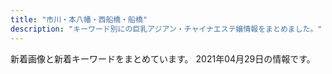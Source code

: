```yaml
---
title: "市川・本八幡・西船橋・船橋"
description: "キーワード別にの巨乳アジアン・チャイナエステ嬢情報をまとめました。"
---
```


新着画像と新着キーワードをまとめています。
2021年04月29日の情報です。

<DmmAffiliateIns />
<KeywordTable
  shops={
    [
    {
        "keywords": {},
        "station": "\u5e02\u5ddd\u99c5\u5317\u53e3",
        "img_links": [
            "http://www.iyashinoumi.com/img/miss25sb.jpg",
            "http://www.iyashinoumi.com/img/sTitle_right.png",
            "http://www.iyashinoumi.com/img/miss6sb.jpg",
            "http://www.iyashinoumi.com/img/miss28sb.jpg",
            "http://www.iyashinoumi.com/img/miss27sb.jpg",
            "http://www.iyashinoumi.com/img/miss7s.jpg",
            "http://www.iyashinoumi.com/img/miss24sb.jpg",
            "http://www.iyashinoumi.com/img/tel1.png",
            "http://www.iyashinoumi.com/img/sTitle_left.png",
            "http://www.iyashinoumi.com/img/miss7sb.jpg"
        ],
        "name": "\u7652\u3057\u306e\u6d77",
        "url": "http://www.iyashinoumi.com/"
    },
    {
        "img_links": [
            "http://es-suzune.com/staffPhoto/s20210405173944.jpg",
            "http://es-suzune.com/staffPhoto/s20210405155547.jpg",
            "http://es-suzune.com/staffPhoto/b20191115141808.jpg",
            "http://es-suzune.com/staffPhoto/b20210219195907.jpg",
            "http://es-suzune.com/staffPhoto/s20200827113054.jpg",
            "http://es-suzune.com/staffPhoto/s20210309194137.jpg",
            "http://es-suzune.com/staffPhoto/s20210219195936.jpg",
            "http://es-suzune.com/staffPhoto/b20210309194137.jpg",
            "http://es-suzune.com/staffPhoto/s20210410144316.jpg",
            "http://es-suzune.com/images/store/01.jpg",
            "http://es-suzune.com/staffPhoto/s20210405174136.jpg",
            "http://es-suzune.com/staffPhoto/s20210219195907.jpg",
            "http://es-suzune.com/staffPhoto/s20210405155607.jpg",
            "http://es-suzune.com/staffPhoto/s20210405174056.jpg",
            "http://es-suzune.com/staffPhoto/s20201007170432.jpg",
            "http://es-suzune.com/staffPhoto/s20210419142057.jpg",
            "http://es-suzune.com/staffPhoto/s20200724144036.jpg",
            "http://es-suzune.com/images/store/04.jpg",
            "http://es-suzune.com/staffPhoto/b20210405155547.jpg",
            "http://es-suzune.com/staffPhoto/s20210217223442.jpg",
            "http://es-suzune.com/staffPhoto/s20191115141808.jpg",
            "http://es-suzune.com/staffPhoto/s20210217223343.jpg",
            "http://es-suzune.com/staffPhoto/s20210219195922.jpg",
            "http://es-suzune.com/staffPhoto/s20210216224004.jpg",
            "http://es-suzune.com/staffPhoto/s20200827113641.jpg",
            "http://es-suzune.com/uploadfiles/images/campaignEsSuzune1.jpg",
            "http://es-suzune.com/staffPhoto/b20210405165006.jpg",
            "http://es-suzune.com/staffPhoto/s20200827113545.jpg",
            "http://es-suzune.com/staffPhoto/b20210427230435.jpg",
            "http://es-suzune.com/staffPhoto/s20210427230435.jpg",
            "http://es-suzune.com/images/access/05.png",
            "http://es-suzune.com/staffPhoto/s20210405174116.jpg",
            "http://es-suzune.com/staffPhoto/b20201007170432.jpg",
            "http://es-suzune.com/staffPhoto/s20201007170536.jpg",
            "http://es-suzune.com/staffPhoto/s20210217223841.jpg",
            "http://es-suzune.com/staffPhoto/b20210405174056.jpg",
            "http://es-suzune.com/staffPhoto/s20210405165006.jpg",
            "http://es-suzune.com/staffPhoto/b20210216224004.jpg",
            "http://es-suzune.com/staffPhoto/s20210427230506.jpg",
            "http://es-suzune.com/uploadfiles/images/chuntian1_%E5%89%AF%E6%9C%AC.jpg",
            "http://es-suzune.com/uploadfiles/images/courseEsSuzune.jpg",
            "http://es-suzune.com/staffPhoto/s20210310164226.jpg",
            "http://es-suzune.com/staffPhoto/b20210410144316.jpg",
            "http://es-suzune.com/images/showIndex.jpg",
            "http://es-suzune.com/images/access/03.png",
            "http://es-suzune.com/staffPhoto/b20200827113545.jpg",
            "http://es-suzune.com/staffPhoto/b20200510132325.jpg",
            "http://es-suzune.com/images/access/01.png",
            "http://es-suzune.com/staffPhoto/s20200510132325.jpg",
            "http://es-suzune.com/staffPhoto/s20200724144017.jpg",
            "http://es-suzune.com/staffPhoto/b20210419142057.jpg",
            "http://es-suzune.com/staffPhoto/b20200724144017.jpg",
            "http://es-suzune.com/images/showContent.jpg",
            "http://es-suzune.com/images/access/02.png",
            "http://es-suzune.com/staffPhoto/s20210405165026.jpg",
            "http://es-suzune.com/images/store/02.jpg",
            "http://es-suzune.com/images/store/03.jpg",
            "http://es-suzune.com/staffPhoto/b20200827113054.jpg",
            "http://es-suzune.com/staffPhoto/s20210309194151.jpg"
        ],
        "name": "\u9234\u97f3-\u3059\u305a\u306d-",
        "keywords": {
            "\u30bb\u30af\u30b7\u30fc": 11,
            "F": 3
        },
        "station": "JR\u897f\u8239\u6a4b\u99c5\u5357\u53e3",
        "url": "http://es-suzune.com/"
    },
    {
        "url": "http://sminfvnda.xyz/",
        "name": "\u8309\u8389\u82b1",
        "keywords": {},
        "img_links": [],
        "station": "\u4eac\u6210\u8239\u6a4b\u99c5"
    },
    {
        "station": "JR\u5e02\u5ddd\u99c5\u5357\u53e3",
        "keywords": {
            "D": 9,
            "C": 6,
            "86": 12,
            "87": 3,
            "84": 3
        },
        "url": "http://www.aya-aroma.com/",
        "name": "\u5f69",
        "img_links": [
            "http://www.aya-aroma.com/files/003.jpg",
            "http://www.aya-aroma.com/files/001-03.jpg",
            "http://www.aya-aroma.com/files/015-02.jpg",
            "http://www.aya-aroma.com/files/010-02.jpg",
            "http://www.aya-aroma.com/files/008.jpg",
            "http://www.aya-aroma.com/images/backlistbtn.png",
            "http://www.aya-aroma.com/files/002-03.jpg",
            "http://www.aya-aroma.com/files/003-03.jpg",
            "http://www.aya-aroma.com/files/015.jpg",
            "http://www.aya-aroma.com/files/001-02.jpg",
            "http://www.aya-aroma.com/files/008-02.jpg",
            "http://www.aya-aroma.com/files/008-03.jpg",
            "http://www.aya-aroma.com/files/002.jpg",
            "http://www.aya-aroma.com/files/003-02.jpg",
            "http://www.aya-aroma.com/files/002-02.jpg",
            "http://www.aya-aroma.com/images/coverGirlParts.png",
            "http://www.aya-aroma.com/files/010.jpg",
            "http://www.aya-aroma.com/files/010-03.jpg",
            "http://www.aya-aroma.com/images/melmaga.jpg",
            "http://www.aya-aroma.com/images/mobile.jpg",
            "http://www.aya-aroma.com/files/001.jpg",
            "http://www.aya-aroma.com/files/015-03.jpg",
            "http://www.aya-aroma.com/images/concept.jpg"
        ]
    },
    {
        "station": "JR\u8239\u6a4b\u99c5",
        "img_links": [
            "http://hi-msg.com/moonlove/img/p-2.jpg",
            "http://hi-msg.com/moonlove/img/p-3.jpg",
            "http://hi-msg.com/moonlove/img/head.png",
            "http://hi-msg.com/moonlove/img/fla-1.jpg",
            "http://hi-msg.com/moonlove/img/p-10.jpg",
            "http://hi-msg.com/moonlove/img/fla-2.jpg",
            "http://hi-msg.com/moonlove/img/botton.png",
            "http://hi-msg.com/moonlove/img/staff-list.png"
        ],
        "url": "http://hi-msg.com/moonlove/",
        "keywords": {},
        "name": "\u6708\u306e\u604b"
    },
    {
        "name": "OLIVE\u30fb\u30aa\u30ea\u30fc\u30d6",
        "keywords": {},
        "url": "http://olive.est.cm/",
        "station": "JR\u8239\u6a4b\u99c5\u5317\u53e3",
        "img_links": []
    },
    {
        "name": "Vivid \u30d3\u30d3\u30c3\u30c9",
        "url": "http://es-massage.info/",
        "img_links": [
            "http://es-massage.info/wp-content/uploads/2021/02/6fa3b7862db18d956a1cde1942b75408.jpg",
            "http://es-massage.info/wp-content/themes/template-salon2/images/main1.jpg",
            "http://es-massage.info/wp-content/uploads/2021/03/5db34c47b4c5816f47d11de39beefb5d-216x300.jpg",
            "http://es-massage.info/wp-content/uploads/2020/09/c42007567c6d14bbd829c1d4ae5b8d4c.jpg",
            "http://es-massage.info/wp-content/uploads/2021/02/8b21e9d00752169b79ff946575142f59.jpg",
            "http://es-massage.info/wp-content/uploads/2021/02/ae895c3a85b37b5db4dcb93326cbd04d-500x750.jpg",
            "http://es-massage.info/wp-content/uploads/2021/03/fa0ef9b192fa87f9ee5013c5e1c3bcc7-212x300.jpg",
            "http://es-massage.info/wp-content/uploads/2021/02/f150534b559de6124dce0eaa1cfdf290-500x750.jpg",
            "http://es-massage.info/wp-content/uploads/2020/06/0fd60f0c72ad85b96635ef3d4e152bd6-500x750.jpg",
            "http://es-massage.info/wp-content/uploads/2020/09/704dae7b06e955f980cbf27c24214885.jpg",
            "http://es-massage.info/wp-content/uploads/2018/12/ce6acdedea0cab635b18cd82f697bf3a-218x300.jpg",
            "http://es-massage.info/wp-content/uploads/2021/03/fa0ef9b192fa87f9ee5013c5e1c3bcc7.jpg",
            "http://es-massage.info/wp-content/uploads/2019/03/c3dc6ab90966d6cc73491056f668516d.jpg",
            "http://es-massage.info/wp-content/uploads/2018/10/g4.jpg",
            "http://es-massage.info/wp-content/uploads/2021/02/ae895c3a85b37b5db4dcb93326cbd04d-745x1024.jpg",
            "http://es-massage.info/wp-content/uploads/2021/04/99f9af9e167cc58af6999c284aeb182d-722x1024.jpg",
            "http://es-massage.info/wp-content/uploads/2021/02/2daa3be5c9da099fee0448647087d74c.jpg",
            "http://es-massage.info/wp-content/uploads/2021/02/8b21e9d00752169b79ff946575142f59-500x750.jpg",
            "http://es-massage.info/wp-content/uploads/2020/09/75fbc1155333427771dcebee0f4de748.jpg",
            "http://es-massage.info/wp-content/uploads/2021/03/5db34c47b4c5816f47d11de39beefb5d-500x750.jpg",
            "http://es-massage.info/wp-content/uploads/2019/03/b85ae819f481b37cad8d1548de5893cc-223x300.jpg",
            "http://es-massage.info/wp-content/uploads/2019/12/676cfcce64ce22475e092ee147f4ebc8-212x300.jpg",
            "http://es-massage.info/wp-content/uploads/2021/02/0ef7f1f9a36ecbbef9c5a949c70d788f.jpg",
            "http://es-massage.info/wp-content/uploads/2019/12/a2ec7a239bfbf761f50708838a05c672-214x300.jpg",
            "http://es-massage.info/wp-content/uploads/2019/10/32cbcf100bc89043ce106a68ba8535ea.jpg",
            "http://es-massage.info/wp-content/uploads/2021/02/8b21e9d00752169b79ff946575142f59-212x300.jpg",
            "http://es-massage.info/wp-content/uploads/2019/12/676cfcce64ce22475e092ee147f4ebc8-500x750.jpg",
            "http://es-massage.info/wp-content/uploads/2019/11/4fad70a18793b8dfb7a63f4939e51f94.jpg",
            "http://es-massage.info/wp-content/uploads/2019/10/3eec6cc0e85788ff3ceabceee29f9870-500x750.jpg",
            "http://es-massage.info/wp-content/uploads/2021/02/2daa3be5c9da099fee0448647087d74c-722x1024.jpg",
            "http://es-massage.info/wp-content/uploads/2019/03/c3dc6ab90966d6cc73491056f668516d-745x1024.jpg",
            "http://es-massage.info/wp-content/uploads/2021/02/1b6cc5124ca074f693dbc5eff5a75ea0-500x750.jpg",
            "http://es-massage.info/wp-content/uploads/2020/04/6dbf19009737ff88e931378416216a70.jpg",
            "http://es-massage.info/wp-content/uploads/2021/02/5d212ce2543c87f9ebee5c4251a7e224-214x300.jpg",
            "http://es-massage.info/wp-content/uploads/2021/02/2daa3be5c9da099fee0448647087d74c-212x300.jpg",
            "http://es-massage.info/wp-content/uploads/2021/04/99f9af9e167cc58af6999c284aeb182d.jpg",
            "http://es-massage.info/wp-content/uploads/2021/02/f83b4ffb58cae56efa5cf86625340252.jpg",
            "http://es-massage.info/wp-content/uploads/2021/04/f481c16456cfb6cef2c626ae7e9cc2bc.jpg",
            "http://es-massage.info/wp-content/uploads/2019/03/0c4d0538c251234bc70697ec7cf8cc97-220x300.jpg",
            "http://es-massage.info/wp-content/uploads/2021/02/6fa3b7862db18d956a1cde1942b75408-500x750.jpg",
            "http://es-massage.info/wp-content/uploads/2021/02/f83b4ffb58cae56efa5cf86625340252-500x750.jpg",
            "http://es-massage.info/wp-content/uploads/2019/03/c3dc6ab90966d6cc73491056f668516d-218x300.jpg",
            "http://es-massage.info/wp-content/uploads/2021/04/74d5ee1bbc8ca61aadd08e6f9f4165e7-500x750.jpg",
            "http://es-massage.info/wp-content/uploads/2021/02/ae80e0da66f78f271f9083df6c795b89.jpg",
            "http://es-massage.info/wp-content/uploads/2020/09/f4811d331623d3f6e590e934b3e7ddc9-500x750.jpg",
            "http://es-massage.info/wp-content/uploads/2021/03/187232fb98eac53cd9935a4a35d04597.jpg",
            "http://es-massage.info/wp-content/uploads/2021/02/0ef7f1f9a36ecbbef9c5a949c70d788f-500x750.jpg",
            "http://es-massage.info/wp-content/uploads/2021/03/5db34c47b4c5816f47d11de39beefb5d.jpg",
            "http://es-massage.info/wp-content/uploads/2021/04/f481c16456cfb6cef2c626ae7e9cc2bc-500x750.jpg",
            "http://es-massage.info/wp-content/uploads/2021/03/187232fb98eac53cd9935a4a35d04597-500x750.jpg",
            "http://es-massage.info/wp-content/uploads/2019/10/32cbcf100bc89043ce106a68ba8535ea-500x750.jpg",
            "http://es-massage.info/wp-content/uploads/2021/02/6fa3b7862db18d956a1cde1942b75408-205x300.jpg",
            "http://es-massage.info/wp-content/uploads/2021/02/3d21df65a2be53218994fa7e3b383bd2.jpg",
            "http://es-massage.info/wp-content/uploads/2019/03/b85ae819f481b37cad8d1548de5893cc.jpg",
            "http://es-massage.info/wp-content/uploads/2021/04/74d5ee1bbc8ca61aadd08e6f9f4165e7.jpg",
            "http://es-massage.info/wp-content/uploads/2021/03/187232fb98eac53cd9935a4a35d04597-212x300.jpg",
            "http://es-massage.info/wp-content/uploads/2020/04/6dbf19009737ff88e931378416216a70-500x750.jpg",
            "http://es-massage.info/wp-content/uploads/2019/03/07cc9a466c3af450e20013b26e90a100-500x750.jpg",
            "http://es-massage.info/wp-content/uploads/2021/03/f4811d331623d3f6e590e934b3e7ddc9-500x750.jpg",
            "http://es-massage.info/wp-content/uploads/2020/09/75fbc1155333427771dcebee0f4de748-500x750.jpg",
            "http://es-massage.info/wp-content/uploads/2021/02/3d21df65a2be53218994fa7e3b383bd2-500x750.jpg",
            "http://es-massage.info/wp-content/uploads/2021/02/f150534b559de6124dce0eaa1cfdf290.jpg",
            "http://es-massage.info/wp-content/uploads/2021/02/ae80e0da66f78f271f9083df6c795b89-500x750.jpg",
            "http://es-massage.info/wp-content/uploads/2020/09/c42007567c6d14bbd829c1d4ae5b8d4c-500x750.jpg",
            "http://es-massage.info/wp-content/uploads/2018/10/g2.jpg",
            "http://es-massage.info/wp-content/uploads/2020/09/75fbc1155333427771dcebee0f4de748-218x300.jpg",
            "http://es-massage.info/wp-content/uploads/2020/09/f4811d331623d3f6e590e934b3e7ddc9.jpg",
            "http://es-massage.info/wp-content/uploads/2020/10/676cfcce64ce22475e092ee147f4ebc8-500x750.jpg",
            "http://es-massage.info/wp-content/uploads/2021/02/68ba0f1db1b8cdd88e360d06f49f1ba6-500x750.jpg",
            "http://es-massage.info/wp-content/uploads/2021/02/ae895c3a85b37b5db4dcb93326cbd04d.jpg",
            "http://es-massage.info/wp-content/uploads/2021/02/9fac07593910d80276531dd93a7855a6.jpg",
            "http://es-massage.info/wp-content/uploads/2021/03/c961a896cf70c5b14ebe86acc18cdf14-1-212x300.jpg",
            "http://es-massage.info/wp-content/uploads/2021/04/a19eceac2345a40921985b13696df104.jpg",
            "http://es-massage.info/wp-content/uploads/2020/10/676cfcce64ce22475e092ee147f4ebc8-730x1024.jpg",
            "http://es-massage.info/wp-content/uploads/2021/03/42e4fd3c70945346b6dd6b9e0f926434-1-745x1024.jpg",
            "http://es-massage.info/wp-content/uploads/2019/03/0c4d0538c251234bc70697ec7cf8cc97.jpg",
            "http://es-massage.info/wp-content/uploads/2021/02/9fac07593910d80276531dd93a7855a6-500x750.jpg",
            "http://es-massage.info/wp-content/uploads/2021/02/8b21e9d00752169b79ff946575142f59-722x1024.jpg",
            "http://es-massage.info/wp-content/uploads/2021/03/42e4fd3c70945346b6dd6b9e0f926434-1.jpg",
            "http://es-massage.info/wp-content/uploads/2019/12/676cfcce64ce22475e092ee147f4ebc8.jpg",
            "http://es-massage.info/wp-content/uploads/2021/03/187232fb98eac53cd9935a4a35d04597-722x1024.jpg",
            "http://es-massage.info/wp-content/uploads/2019/11/4fad70a18793b8dfb7a63f4939e51f94-500x750.jpg",
            "http://es-massage.info/wp-content/uploads/2020/06/0fd60f0c72ad85b96635ef3d4e152bd6.jpg",
            "http://es-massage.info/wp-content/uploads/2019/03/b85ae819f481b37cad8d1548de5893cc-500x750.jpg",
            "http://es-massage.info/wp-content/uploads/2019/03/07cc9a466c3af450e20013b26e90a100.jpg",
            "http://es-massage.info/wp-content/themes/template-salon2/images/bnr.jpg",
            "http://es-massage.info/wp-content/themes/template-salon2/images/header-tel.png",
            "http://es-massage.info/wp-content/uploads/2018/10/g3.jpg",
            "http://es-massage.info/wp-content/uploads/2021/02/0ef7f1f9a36ecbbef9c5a949c70d788f-218x300.jpg",
            "http://es-massage.info/wp-content/uploads/2021/04/99f9af9e167cc58af6999c284aeb182d-500x750.jpg",
            "http://es-massage.info/wp-content/uploads/2021/03/c961a896cf70c5b14ebe86acc18cdf14-1-500x750.jpg",
            "http://es-massage.info/wp-content/uploads/2021/03/42e4fd3c70945346b6dd6b9e0f926434-1-218x300.jpg",
            "http://es-massage.info/wp-content/uploads/2021/02/ae895c3a85b37b5db4dcb93326cbd04d-218x300.jpg",
            "http://es-massage.info/wp-content/uploads/2021/02/3d21df65a2be53218994fa7e3b383bd2-207x300.jpg",
            "http://es-massage.info/wp-content/uploads/2021/03/fa0ef9b192fa87f9ee5013c5e1c3bcc7-500x750.jpg",
            "http://es-massage.info/wp-content/themes/template-salon2/images/noimg.jpg",
            "http://es-massage.info/wp-content/uploads/2021/02/4af137ced25025eda5b4e5a512bead8f-212x300.jpg",
            "http://es-massage.info/wp-content/uploads/2021/03/42e4fd3c70945346b6dd6b9e0f926434-1-500x750.jpg",
            "http://es-massage.info/wp-content/uploads/2019/03/c3dc6ab90966d6cc73491056f668516d-500x750.jpg",
            "http://es-massage.info/wp-content/uploads/2021/02/68ba0f1db1b8cdd88e360d06f49f1ba6.jpg",
            "http://es-massage.info/wp-content/uploads/2021/02/4af137ced25025eda5b4e5a512bead8f-500x750.jpg",
            "http://es-massage.info/wp-content/uploads/2021/04/a19eceac2345a40921985b13696df104-500x750.jpg",
            "http://es-massage.info/wp-content/uploads/2021/04/f481c16456cfb6cef2c626ae7e9cc2bc-215x300.jpg",
            "http://es-massage.info/wp-content/uploads/2021/02/1b6cc5124ca074f693dbc5eff5a75ea0.jpg",
            "http://es-massage.info/wp-content/uploads/2021/02/2daa3be5c9da099fee0448647087d74c-500x750.jpg",
            "http://es-massage.info/wp-content/uploads/2021/03/c961a896cf70c5b14ebe86acc18cdf14-1.jpg",
            "http://es-massage.info/wp-content/uploads/2021/02/ae80e0da66f78f271f9083df6c795b89-214x300.jpg",
            "http://es-massage.info/wp-content/uploads/2020/09/704dae7b06e955f980cbf27c24214885-500x750.jpg",
            "http://es-massage.info/wp-content/uploads/2019/10/3eec6cc0e85788ff3ceabceee29f9870.jpg",
            "http://es-massage.info/wp-content/uploads/2021/02/9fac07593910d80276531dd93a7855a6-209x300.jpg",
            "http://es-massage.info/wp-content/uploads/2019/03/0c4d0538c251234bc70697ec7cf8cc97-500x750.jpg",
            "http://es-massage.info/wp-content/uploads/2018/10/g1.jpg",
            "http://es-massage.info/wp-content/uploads/2021/02/4af137ced25025eda5b4e5a512bead8f.jpg",
            "http://es-massage.info/wp-content/uploads/2021/02/f150534b559de6124dce0eaa1cfdf290-212x300.jpg",
            "http://es-massage.info/wp-content/uploads/2021/04/74d5ee1bbc8ca61aadd08e6f9f4165e7-218x300.jpg",
            "http://es-massage.info/wp-content/uploads/2021/03/f4811d331623d3f6e590e934b3e7ddc9.jpg"
        ],
        "station": "JR\u897f\u8239\u6a4b\u99c5\u5357\u53e3",
        "keywords": {
            "G": 7,
            "E": 67,
            "\u30bb\u30af\u30b7\u30fc": 14,
            "F": 6,
            "D": 2
        }
    },
    {
        "url": "http://www.rainbow-relax.xyz/",
        "keywords": {
            "85": 2,
            "87": 6,
            "C": 19,
            "D": 6,
            "86": 4
        },
        "name": "Rainbow\uff5e\u30ec\u30a4\u30f3\u30dc\u30fc\uff5e",
        "img_links": [
            "http://www.rainbow-relax.xyz/images/slider/3.jpg",
            "http://www.rainbow-relax.xyz/files/001-02.jpg",
            "http://www.rainbow-relax.xyz/files/006-02.jpg",
            "http://www.rainbow-relax.xyz/files/005-02.jpg",
            "http://www.rainbow-relax.xyz/files/003-02.jpg",
            "http://www.rainbow-relax.xyz/files/003.jpg",
            "http://www.rainbow-relax.xyz/img/ttl_info.png",
            "http://www.rainbow-relax.xyz/files/006.jpg",
            "http://www.rainbow-relax.xyz/img/ttl_news.png",
            "http://www.rainbow-relax.xyz/img/tel.png",
            "http://www.rainbow-relax.xyz/files/001.jpg",
            "http://www.rainbow-relax.xyz/files/004-02.jpg",
            "http://www.rainbow-relax.xyz/images/slider/2.jpg",
            "http://www.rainbow-relax.xyz/img/pickup.jpg",
            "http://www.rainbow-relax.xyz/files/005.jpg",
            "http://www.rainbow-relax.xyz/img/goback.jpg",
            "http://www.rainbow-relax.xyz/img/btn_side_mobile.jpg",
            "http://www.rainbow-relax.xyz/files/004.jpg",
            "http://www.rainbow-relax.xyz/images/slider/1.jpg",
            "http://www.rainbow-relax.xyz/files/002-02.jpg",
            "http://www.rainbow-relax.xyz/files/002.jpg"
        ],
        "station": "JR\u8239\u6a4b\u99c5\u5317\u53e3"
    },
    {
        "url": "https://aroma-cafe.xyz.mn/",
        "img_links": [
            "https://aroma-cafe.xyz.mn/images/room4.jpg",
            "https://aroma-cafe.xyz.mn/photos/sites/24/2021/02/2021022318245110.jpg",
            "https://aroma-cafe.xyz.mn/images/s_staff.jpg",
            "https://aroma-cafe.xyz.mn/images/room2.jpg",
            "https://aroma-cafe.xyz.mn/photos/sites/24/2021/02/2021021015445228.jpg",
            "https://aroma-cafe.xyz.mn/images/s_link.jpg",
            "https://aroma-cafe.xyz.mn/photos/sites/24/2021/02/2021021016061177.jpg",
            "https://aroma-cafe.xyz.mn/images/mobile.jpg",
            "https://aroma-cafe.xyz.mn/photos/sites/24/2021/02/2021021015510397.jpg",
            "https://aroma-cafe.xyz.mn/images/tel.jpg",
            "https://aroma-cafe.xyz.mn/images/room1.jpg",
            "https://aroma-cafe.xyz.mn/images/s_news.jpg",
            "https://aroma-cafe.xyz.mn/photos/sites/24/2021/02/2021021016014439.jpg",
            "https://aroma-cafe.xyz.mn/photos/sites/24/2021/02/2021021015592731.jpg",
            "https://aroma-cafe.xyz.mn/photos/sites/24/2021/03/2021032414462934.jpg",
            "https://aroma-cafe.xyz.mn/images/s1.jpg",
            "https://aroma-cafe.xyz.mn/photos/sites/24/2021/03/2021030711195531.jpg",
            "https://aroma-cafe.xyz.mn/photos/sites/24/2021/02/2021022318245015.jpg",
            "https://aroma-cafe.xyz.mn/photos/sites/24/2021/02/2021021016025433.jpg",
            "https://aroma-cafe.xyz.mn/images/line.jpg",
            "https://aroma-cafe.xyz.mn/images/new.jpg",
            "https://aroma-cafe.xyz.mn/images/s_face.jpg",
            "https://aroma-cafe.xyz.mn/images/room3.jpg",
            "https://aroma-cafe.xyz.mn/images/ac.jpg",
            "https://aroma-cafe.xyz.mn/images/top.jpg",
            "https://aroma-cafe.xyz.mn/images/news_bj2.jpg",
            "https://aroma-cafe.xyz.mn/photos/sites/24/2021/02/2021022416282323.jpg",
            "https://aroma-cafe.xyz.mn/images/s2.jpg",
            "https://aroma-cafe.xyz.mn/photos/sites/24/2021/03/2021030711195689.jpg",
            "https://aroma-cafe.xyz.mn/photos/sites/24/2021/03/2021031215484691.jpg"
        ],
        "keywords": {
            "85": 69,
            "86": 98,
            "87": 23,
            "E": 71,
            "89": 25,
            "83": 23,
            "C": 69,
            "84": 25,
            "88": 48,
            "D": 142,
            "F": 50
        },
        "station": "\u897f\u8239\u6a4b\u99c5",
        "name": "\u30a2\u30ed\u30de\u30ab\u30d5\u30a7\uff5eAroma cafe\uff5e"
    },
    {
        "url": "http://www.yumegokoro.esjp.info/",
        "station": "JR\u8239\u6a4b\u99c5\u5317\u53e3",
        "keywords": {
            "87": 36,
            "D": 40,
            "88": 4
        },
        "name": "Pink Love",
        "img_links": [
            "http://www.yumegokoro.esjp.info/files/023-03.jpg",
            "http://www.yumegokoro.esjp.info/files/027.jpg",
            "http://www.yumegokoro.esjp.info/files/011-03.jpg",
            "http://www.yumegokoro.esjp.info/images/barTherapist.png",
            "http://www.yumegokoro.esjp.info/files/002.jpg",
            "http://www.yumegokoro.esjp.info/files/024-03.jpg",
            "http://www.yumegokoro.esjp.info/files/004-02.jpg",
            "http://www.yumegokoro.esjp.info/files/019.jpg",
            "http://www.yumegokoro.esjp.info/files/020-02.jpg",
            "http://www.yumegokoro.esjp.info/files/014.jpg",
            "http://www.yumegokoro.esjp.info/files/004-03.jpg",
            "http://www.yumegokoro.esjp.info/files/027-02.jpg",
            "http://www.yumegokoro.esjp.info/files/024.jpg",
            "http://www.yumegokoro.esjp.info/images/barSystem.png",
            "http://www.yumegokoro.esjp.info/images/contentBottom.jpg",
            "http://www.yumegokoro.esjp.info/files/023-02.jpg",
            "http://www.yumegokoro.esjp.info/files/027-03.jpg",
            "http://www.yumegokoro.esjp.info/files/011-02.jpg",
            "http://www.yumegokoro.esjp.info/files/004.jpg",
            "http://www.yumegokoro.esjp.info/images/header.png",
            "http://www.yumegokoro.esjp.info/images/backBtn.png",
            "http://www.yumegokoro.esjp.info/images/barRecruit.png",
            "http://www.yumegokoro.esjp.info/files/023.jpg",
            "http://www.yumegokoro.esjp.info/files/014-02.jpg",
            "http://www.yumegokoro.esjp.info/files/014-03.jpg",
            "http://www.yumegokoro.esjp.info/images/barSchedule.png",
            "http://www.yumegokoro.esjp.info/files/024-02.jpg",
            "http://www.yumegokoro.esjp.info/images/barAccess.png",
            "http://www.yumegokoro.esjp.info/files/019-03.jpg",
            "http://www.yumegokoro.esjp.info/files/002-02.jpg",
            "http://www.yumegokoro.esjp.info/files/012-03.jpg",
            "http://www.yumegokoro.esjp.info/files/020.jpg",
            "http://www.yumegokoro.esjp.info/files/020-03.jpg",
            "http://www.yumegokoro.esjp.info/files/012-02.jpg",
            "http://www.yumegokoro.esjp.info/images/barProfile.png",
            "http://www.yumegokoro.esjp.info/files/002-03.jpg",
            "http://www.yumegokoro.esjp.info/images/btnTop.png",
            "http://www.yumegokoro.esjp.info/images/time.png",
            "http://www.yumegokoro.esjp.info/images/concept.png",
            "http://www.yumegokoro.esjp.info/files/011.jpg",
            "http://www.yumegokoro.esjp.info/files/019-02.jpg",
            "http://www.yumegokoro.esjp.info/images/barLink.png",
            "http://www.yumegokoro.esjp.info/images/barProfileSche.png",
            "http://www.yumegokoro.esjp.info/files/012.jpg"
        ]
    },
    {
        "url": "http://www.gokujobijin.iesjp.com/",
        "name": "\u6975\u4e0a\u7f8e\u4eba",
        "station": "JR\u8239\u6a4b\u99c5\u5317\u53e3",
        "img_links": [
            "http://www.gokujobijin.iesjp.com/images/nav-004.png",
            "http://www.gokujobijin.iesjp.com/images/nav-001.png",
            "http://www.gokujobijin.iesjp.com/files/006-02.jpg",
            "http://www.gokujobijin.iesjp.com/files/005.jpg",
            "http://www.gokujobijin.iesjp.com/files/004-02.jpg",
            "http://www.gokujobijin.iesjp.com/images/s1.jpg",
            "http://www.gokujobijin.iesjp.com/files/002.jpg",
            "http://www.gokujobijin.iesjp.com/files/007-02.jpg",
            "http://www.gokujobijin.iesjp.com/images/nav-002.png",
            "http://www.gokujobijin.iesjp.com/images/osusume01.png",
            "http://www.gokujobijin.iesjp.com/files/001-02.jpg",
            "http://www.gokujobijin.iesjp.com/files/007.jpg",
            "http://www.gokujobijin.iesjp.com/images/nav-003.png",
            "http://www.gokujobijin.iesjp.com/images/top01.png",
            "http://www.gokujobijin.iesjp.com/images/top02-left.png",
            "http://www.gokujobijin.iesjp.com/images/top003.png",
            "http://www.gokujobijin.iesjp.com/files/004.jpg",
            "http://www.gokujobijin.iesjp.com/files/005-02.jpg",
            "http://www.gokujobijin.iesjp.com/files/002-02.jpg",
            "http://www.gokujobijin.iesjp.com/files/001.jpg",
            "http://www.gokujobijin.iesjp.com/files/006.jpg",
            "http://www.gokujobijin.iesjp.com/images/nav-006.png",
            "http://www.gokujobijin.iesjp.com/images/tel.png",
            "http://www.gokujobijin.iesjp.com/images/nav-005.png"
        ],
        "keywords": {
            "86": 1,
            "D": 6,
            "87": 5
        }
    },
    {
        "station": "JR\u8239\u6a4b\u99c5\u5317\u53e3",
        "name": "\u30b7\u30e3\u30f3\u30d0\u30e9",
        "keywords": {
            "C": 1,
            "D": 1
        },
        "url": "http://shamballa.est888.com/",
        "img_links": [
            "http://shamballa.est888.com/css/top03.jpg",
            "http://shamballa.est888.com/css/nav/nav-006.png",
            "http://shamballa.est888.com/css/c-001.jpg",
            "http://shamballa.est888.com/css/top04-left.jpg",
            "http://shamballa.est888.com/css/staff/naiyo01.jpg",
            "http://shamballa.est888.com/css/nav/nav-002.png",
            "http://shamballa.est888.com/css/staff/naiyo02.jpg",
            "http://shamballa.est888.com/css/staff/staff-03-a.jpg",
            "http://shamballa.est888.com/css/top04-right.jpg",
            "http://shamballa.est888.com/css/staff/staff-01-a.jpg",
            "http://shamballa.est888.com/css/nav/nav-003.png",
            "http://shamballa.est888.com/css/nav/nav-004.png",
            "http://shamballa.est888.com/css/nav/nav-005.png",
            "http://shamballa.est888.com/css/nav/nav-001.png",
            "http://shamballa.est888.com/css/top01.jpg",
            "http://shamballa.est888.com/css/tel.png",
            "http://shamballa.est888.com/css/recurit.jpg",
            "http://shamballa.est888.com/css/staff/staff-02-a.jpg"
        ]
    },
    {
        "name": "\u30cd\u30d7\u30c1\u30e5\u30fc\u30f3",
        "img_links": [
            "http://neptune.est.cm/images/top-sp1.jpg",
            "http://neptune.est.cm/images/top1.jpg",
            "http://neptune.est.cm/photos/sites/3/2021/04/2021042315134449.jpg",
            "http://neptune.est.cm/images/top2.jpg",
            "http://neptune.est.cm/photos/sites/3/2020/12/2020122312215973.jpg",
            "http://neptune.est.cm/photos/sites/3/2020/09/2020092912491932.jpg",
            "http://neptune.est.cm/photos/sites/3/2020/06/2020062418251882.jpg",
            "http://neptune.est.cm/photos/sites/3/2020/12/2020121515392683.jpg",
            "http://neptune.est.cm/photos/sites/3/2020/01/2020011704240975.jpg",
            "http://neptune.est.cm/photos/sites/3/2020/01/2020011704241285.jpg",
            "http://neptune.est.cm/images/top-sp2.jpg",
            "http://neptune.est.cm/photos/sites/3/2020/02/2020020303575532.jpg",
            "http://neptune.est.cm/photos/sites/3/2020/01/2020012304435311.jpg",
            "http://neptune.est.cm/photos/sites/3/2021/01/2021012715245168.jpg",
            "http://neptune.est.cm/images/pagetop.jpg",
            "http://neptune.est.cm/photos/sites/3/2020/07/2020072813393974.jpg",
            "http://neptune.est.cm/photos/sites/3/2020/01/2020011606281181.jpg"
        ],
        "station": "JR\u672c\u516b\u5e61\u99c5\u5357\u53e3",
        "url": "http://neptune.est.cm/",
        "keywords": {
            "81": 6,
            "85": 24,
            "86": 24,
            "F": 6,
            "83": 16,
            "D": 78,
            "C": 6,
            "87": 20
        }
    },
    {
        "name": "\u304a\u5e30\u308ababy",
        "img_links": [
            "http://es-cupid.work/_src/54102042/baby.png",
            "http://es-cupid.work/_src/55472725/wechatimg2939.jpg",
            "http://es-cupid.work/_src/54101956/navinavi_02.png",
            "http://es-cupid.work/_src/55641983/wechatimg43.jpg",
            "http://es-cupid.work/_src/54101968/wechatimg86_20210310150723367.jpg",
            "http://es-cupid.work/_src/54102203/wechatimg86_20210310150723367.jpg",
            "http://es-cupid.work/_src/54279148/wechatimg234.jpg",
            "http://es-cupid.work/_src/55442622/wechatimg1228.jpg",
            "http://es-cupid.work/_src/54957902/wechatimg732957181c4fa97f74877efb3924bde9.jpg",
            "http://es-cupid.work/_src/55442608/wechatimg1228.jpg",
            "http://es-cupid.work/_src/54101958/cam.jpg",
            "http://es-cupid.work/_src/54101965/slider1_20201209160139057.jpg",
            "http://es-cupid.work/_src/54101911/wechatimg198_20190126093224863.jpg",
            "http://es-cupid.work/_src/54957838/wechatimg732957181c4fa97f74877efb3924bde9.jpg",
            "http://es-cupid.work/_src/54101963/slider2_20201209160139115.jpg",
            "http://es-cupid.work/_src/54101959/cam.jpg",
            "http://es-cupid.work/_src/54102173/wechatimg87_20210310150723406.jpg",
            "http://es-cupid.work/_src/54279149/wechatimg234.jpg",
            "http://es-cupid.work/_src/55641984/wechatimg43.jpg",
            "http://es-cupid.work/_src/55472724/wechatimg2939.jpg",
            "http://es-cupid.work/_src/54101954/navinavi_01.png",
            "http://es-cupid.work/_src/54101909/_k3_4082.jpg",
            "http://es-cupid.work/_src/54101964/slider3_20201209160139119.jpg",
            "http://es-cupid.work/_src/54101949/slider5_20201209160139125.jpg",
            "http://es-cupid.work/_src/54102172/wechatimg87_20210310150723406.jpg"
        ],
        "station": "JR\u897f\u8239\u6a4b\u99c5\u5357\u53e3",
        "keywords": {},
        "url": "http://es-cupid.work/"
    },
    {
        "name": "CREA\uff5e\u30af\u30ec\u30a2\uff5e",
        "img_links": [
            "https://crea.iest.info/images/tit-pick.png",
            "https://crea.iest.info/photos/sites/47/2021/03/2021032501541398.jpg",
            "https://crea.iest.info/photos/sites/47/2021/03/2021032501541522.jpg",
            "https://crea.iest.info/images/line.png",
            "https://crea.iest.info/photos/sites/47/2021/03/2021032501542567.jpg",
            "https://crea.iest.info/images/infor.png",
            "https://crea.iest.info/images/tite-staff.png",
            "https://crea.iest.info/photos/sites/47/2021/03/2021032501542221.jpg",
            "https://crea.iest.info/images/mobile.png",
            "https://crea.iest.info/photos/sites/47/2021/03/2021032501541775.jpg",
            "https://crea.iest.info/images/tit-gat.png",
            "https://crea.iest.info/images/tit-infor.png",
            "https://crea.iest.info/photos/sites/47/2021/04/2021042509131172.jpg",
            "https://crea.iest.info/images/top.png",
            "https://crea.iest.info/photos/sites/47/2021/04/2021042509044712.jpg",
            "https://crea.iest.info/images/tit-new.png"
        ],
        "station": "\u897f\u8239\u6a4b\u99c5",
        "keywords": {
            "87": 8,
            "D": 16,
            "C": 22,
            "83": 8,
            "86": 8,
            "F": 16,
            "E": 16,
            "88": 24,
            "85": 8
        },
        "url": "https://crea.iest.info/"
    },
    {
        "station": "JR\u897f\u8239\u6a4b\u99c5\u5357\u53e3",
        "keywords": {
            "87": 4,
            "D": 6,
            "86": 2
        },
        "img_links": [
            "http://www.nekomusume.relax-hp.com/img/tel.png",
            "http://www.nekomusume.relax-hp.com/img/nav-001.png",
            "http://www.nekomusume.relax-hp.com/files/006.jpg",
            "http://www.nekomusume.relax-hp.com/files/011.jpg",
            "http://www.nekomusume.relax-hp.com/files/009.jpg",
            "http://www.nekomusume.relax-hp.com/img/nav-005.png",
            "http://www.nekomusume.relax-hp.com/img/nav-002.png",
            "http://www.nekomusume.relax-hp.com/img/top01.png",
            "http://www.nekomusume.relax-hp.com/files/001.jpg",
            "http://www.nekomusume.relax-hp.com/img/nav-006.png",
            "http://www.nekomusume.relax-hp.com/img/nav-003.png",
            "http://www.nekomusume.relax-hp.com/files/007.jpg",
            "http://www.nekomusume.relax-hp.com/files/008.jpg",
            "http://www.nekomusume.relax-hp.com/img/stb.jpg",
            "http://www.nekomusume.relax-hp.com/img/nav-004.png",
            "http://www.nekomusume.relax-hp.com/img/stt.jpg"
        ],
        "url": "http://www.nekomusume.relax-hp.com/",
        "name": "\u732b\u5a18"
    },
    {
        "url": "https://miyabi.jpn.vin",
        "keywords": {
            "83": 40,
            "88": 40,
            "D": 162,
            "85": 78,
            "G": 40,
            "C": 36,
            "86": 42,
            "90": 2,
            "E": 6,
            "87": 40,
            "F": 40
        },
        "station": "JR\u897f\u8239\u6a4b\u99c5",
        "name": "\u96c5\u7f8e\uff5eMIYABI",
        "img_links": [
            "https://miyabi.jpn.vin/images/top_slider03.jpg",
            "https://miyabi.jpn.vin/photos/sites/21/2021/01/2021012608004010.jpg",
            "https://miyabi.jpn.vin/photos/sites/21/2021/02/2021022407013072.jpg",
            "https://miyabi.jpn.vin/images/top.png",
            "https://miyabi.jpn.vin/photos/sites/21/2021/01/2021012608003883.jpg",
            "https://miyabi.jpn.vin/images/btn_side05.png",
            "https://miyabi.jpn.vin/images/btn_side01.png",
            "https://miyabi.jpn.vin/images/btn_side04.png",
            "https://miyabi.jpn.vin/photos/sites/21/2021/01/202101260800351.jpg",
            "https://miyabi.jpn.vin/images/btn_side06.png",
            "https://miyabi.jpn.vin/photos/sites/21/2021/03/2021031206521676.jpg",
            "https://miyabi.jpn.vin/photos/sites/21/2021/02/2021022309071786.jpg",
            "https://miyabi.jpn.vin/photos/sites/21/2021/03/2021030704352988.jpg",
            "https://miyabi.jpn.vin/photos/sites/21/2021/02/2021022309071886.jpg",
            "https://miyabi.jpn.vin/images/side_line.jpg",
            "https://miyabi.jpn.vin/photos/sites/21/2021/03/2021030803542569.jpg",
            "https://miyabi.jpn.vin/images/sp_top.png",
            "https://miyabi.jpn.vin/photos/sites/21/2021/02/2021020102295578.jpg",
            "https://miyabi.jpn.vin/images/btn_side02.png",
            "https://miyabi.jpn.vin/photos/sites/21/2021/01/2021012608003796.jpg",
            "https://miyabi.jpn.vin/images/btn_side03.png",
            "https://miyabi.jpn.vin/photos/sites/21/2021/01/2021012608003647.jpg",
            "https://miyabi.jpn.vin/images/btn_side07.png",
            "https://miyabi.jpn.vin/photos/sites/21/2021/03/2021032404492465.jpg"
        ]
    },
    {
        "station": "\u5e02\u5ddd\u99c5\u5317\u53e3",
        "keywords": {},
        "name": "\u611b\u7740",
        "url": "http://www.es-ai.link/",
        "img_links": [
            "http://www.es-ai.link/images/int2.jpg",
            "http://www.es-ai.link/img/hana1.jpg",
            "http://www.es-ai.link/images/int1.jpg",
            "http://www.es-ai.link/images/staff_t.jpg",
            "http://www.es-ai.link/images/mobile.jpg",
            "http://www.es-ai.link/images/news.jpg",
            "http://www.es-ai.link/staff/yuna.jpg",
            "http://www.es-ai.link/images/head.jpg",
            "http://www.es-ai.link/img/riri1.jpg",
            "http://www.es-ai.link/images/interior_t.jpg",
            "http://www.es-ai.link/staff/hana.jpg",
            "http://www.es-ai.link/staff/riri.jpg",
            "http://www.es-ai.link/images/tg.jpg",
            "http://www.es-ai.link/images/info.jpg",
            "http://www.es-ai.link/images/sys2.jpg",
            "http://www.es-ai.link/images/sys1.jpg",
            "http://www.es-ai.link/images/b2.jpg",
            "http://www.es-ai.link/images/b1.jpg",
            "http://www.es-ai.link/img/yuna1.jpg",
            "http://www.es-ai.link/images/b3.jpg"
        ]
    },
    {
        "keywords": {
            "89": 1,
            "91": 1,
            "C": 4,
            "92": 3,
            "D": 2,
            "E": 4,
            "F": 1,
            "90": 2,
            "86": 2
        },
        "station": "JR\u8239\u6a4b\u99c5\u5317\u53e3",
        "name": "\u6696 \uff5eHinata\uff5e",
        "url": "http://hinata.relaxnabi.com/",
        "img_links": [
            "http://hinata.relaxnabi.com/css/nav/sub-005.jpg",
            "http://hinata.relaxnabi.com/css/staff/staff17.jpg",
            "http://hinata.relaxnabi.com/css/staff/staff00004-a.jpg",
            "http://hinata.relaxnabi.com/css/nav/sub-004.jpg",
            "http://hinata.relaxnabi.com/css/nav/sub-002.jpg",
            "http://hinata.relaxnabi.com/img/tiaowen.png",
            "http://hinata.relaxnabi.com/css/nav/nav-003.jpg",
            "http://hinata.relaxnabi.com/css/nav/nav-005.jpg",
            "http://hinata.relaxnabi.com/css/staff/staff015.jpg",
            "http://hinata.relaxnabi.com/css/staff/staff-06.jpg",
            "http://hinata.relaxnabi.com/css/nav/nav-004.jpg",
            "http://hinata.relaxnabi.com/css/nav/sub-003.jpg",
            "http://hinata.relaxnabi.com/css/staff/staff00003.jpg",
            "http://hinata.relaxnabi.com/css/staff/staff-06-a.jpg",
            "http://hinata.relaxnabi.com/css/staff/staff-007-a.jpg",
            "http://hinata.relaxnabi.com/css/nav/sub-001.jpg",
            "http://hinata.relaxnabi.com/css/staff/staff00003-a.jpg",
            "http://hinata.relaxnabi.com/css/staff/staff015-a.jpg",
            "http://hinata.relaxnabi.com/css/staff/staff-08-a.jpg",
            "http://hinata.relaxnabi.com/css/nav/sub-006.jpg",
            "http://hinata.relaxnabi.com/css/button.jpg",
            "http://hinata.relaxnabi.com/css/top02.jpg",
            "http://hinata.relaxnabi.com/css/main-left03.jpg",
            "http://hinata.relaxnabi.com/css/main-left02.jpg",
            "http://hinata.relaxnabi.com/css/tel01.png",
            "http://hinata.relaxnabi.com/css/staff/staff-08.jpg",
            "http://hinata.relaxnabi.com/css/staff/staff-002.jpg",
            "http://hinata.relaxnabi.com/css/staff/staff00004.jpg",
            "http://hinata.relaxnabi.com/css/staff/staff-007.jpg",
            "http://hinata.relaxnabi.com/css/staff/staff00001-a.jpg",
            "http://hinata.relaxnabi.com/css/left.jpg",
            "http://hinata.relaxnabi.com/css/right.jpg",
            "http://hinata.relaxnabi.com/css/staff/staff-002-a.jpg",
            "http://hinata.relaxnabi.com/css/nav/nav-006.jpg",
            "http://hinata.relaxnabi.com/css/girls001.jpg",
            "http://hinata.relaxnabi.com/css/osusume40.jpg",
            "http://hinata.relaxnabi.com/css/nav/nav-002.jpg",
            "http://hinata.relaxnabi.com/css/staff/staff17-a.jpg",
            "http://hinata.relaxnabi.com/css/nav/nav-001.jpg",
            "http://hinata.relaxnabi.com/css/staff/staff00001.jpg"
        ]
    },
    {
        "img_links": [
            "http://www.sexy.relaxjp.info/files/024.jpg",
            "http://www.sexy.relaxjp.info/files/023-02.jpg",
            "http://www.sexy.relaxjp.info/images/call.png",
            "http://www.sexy.relaxjp.info/files/037.jpg",
            "http://www.sexy.relaxjp.info/files/035.jpg",
            "http://www.sexy.relaxjp.info/files/033-02.jpg",
            "http://www.sexy.relaxjp.info/images/m-top003.jpg",
            "http://www.sexy.relaxjp.info/files/023.jpg",
            "http://www.sexy.relaxjp.info/files/002-03.jpg",
            "http://www.sexy.relaxjp.info/files/034.jpg",
            "http://www.sexy.relaxjp.info/images/m-top004.jpg",
            "http://www.sexy.relaxjp.info/files/037-02.jpg",
            "http://www.sexy.relaxjp.info/files/003.jpg",
            "http://www.sexy.relaxjp.info/files/034-02.jpg",
            "http://www.sexy.relaxjp.info/files/024-03.jpg",
            "http://www.sexy.relaxjp.info/images/m-top009.jpg",
            "http://www.sexy.relaxjp.info/files/011.jpg",
            "http://www.sexy.relaxjp.info/files/036.jpg",
            "http://www.sexy.relaxjp.info/files/030-03.jpg",
            "http://www.sexy.relaxjp.info/files/011-03.jpg",
            "http://www.sexy.relaxjp.info/images/m-head01.jpg",
            "http://www.sexy.relaxjp.info/files/002-02.jpg",
            "http://www.sexy.relaxjp.info/files/035-02.jpg",
            "http://www.sexy.relaxjp.info/files/034-03.jpg",
            "http://www.sexy.relaxjp.info/files/037-03.jpg",
            "http://www.sexy.relaxjp.info/files/036-02.jpg",
            "http://www.sexy.relaxjp.info/files/011-02.jpg",
            "http://www.sexy.relaxjp.info/files/003-02.jpg",
            "http://www.sexy.relaxjp.info/files/033.jpg",
            "http://www.sexy.relaxjp.info/files/030-02.jpg",
            "http://www.sexy.relaxjp.info/files/002.jpg",
            "http://www.sexy.relaxjp.info/files/033-03.jpg",
            "http://www.sexy.relaxjp.info/images/foot01.jpg",
            "http://www.sexy.relaxjp.info/files/035-03.jpg",
            "http://www.sexy.relaxjp.info/files/023-03.jpg",
            "http://www.sexy.relaxjp.info/files/036-03.jpg",
            "http://www.sexy.relaxjp.info/files/024-02.jpg",
            "http://www.sexy.relaxjp.info/images/m-top010.jpg",
            "http://www.sexy.relaxjp.info/files/003-03.jpg",
            "http://www.sexy.relaxjp.info/files/030.jpg"
        ],
        "url": "http://www.sexy.relaxjp.info/",
        "name": "Sexy Love \uff5e\u30bb\u30af\u30b7\u30fc\u30e9\u30d6\uff5e",
        "keywords": {
            "89": 2,
            "D": 16,
            "E": 2,
            "\u30bb\u30af\u30b7\u30fc": 36,
            "86": 6,
            "87": 14,
            "C": 4
        },
        "station": "JR\u8239\u6a4b\u99c5\u5317\u53e3"
    },
    {
        "img_links": [
            "http://happy.relaxnabi.com/css/top-003.png",
            "http://happy.relaxnabi.com/css/staff/staff-002-a.jpg",
            "http://happy.relaxnabi.com/css/staff/staff-04-a.jpg",
            "http://happy.relaxnabi.com/css/staff/staff-05.jpg",
            "http://happy.relaxnabi.com/css/staff/staff-03-a.jpg",
            "http://happy.relaxnabi.com/css/staff/staff000008.jpg",
            "http://happy.relaxnabi.com/css/staff/staff0017.jpg",
            "http://happy.relaxnabi.com/css/staff/staff-10-a.jpg",
            "http://happy.relaxnabi.com/css/nav/nav-005.png",
            "http://happy.relaxnabi.com/css/staff/staff-002.jpg",
            "http://happy.relaxnabi.com/css/staff/staff-04.jpg",
            "http://happy.relaxnabi.com/css/nav/nav-003.png",
            "http://happy.relaxnabi.com/css/staff/staff0001-a.jpg",
            "http://happy.relaxnabi.com/css/nav/nav-001.png",
            "http://happy.relaxnabi.com/css/staff/staff0017-a.jpg",
            "http://happy.relaxnabi.com/css/nav/nav-004.png",
            "http://happy.relaxnabi.com/css/staff/staff0001.jpg",
            "http://happy.relaxnabi.com/css/staff/staff-03.jpg",
            "http://happy.relaxnabi.com/css/staff/staff-05-a.jpg",
            "http://happy.relaxnabi.com/css/staff/staff-007.jpg",
            "http://happy.relaxnabi.com/css/staff/staff-007-a.jpg",
            "http://happy.relaxnabi.com/css/nav/nav-002.png",
            "http://happy.relaxnabi.com/css/staff/staff-10.jpg",
            "http://happy.relaxnabi.com/css/staff/staff000008-a.jpg",
            "http://happy.relaxnabi.com/css/top0001.png",
            "http://happy.relaxnabi.com/css/tel01.png",
            "http://happy.relaxnabi.com/css/nav/nav-006.png"
        ],
        "station": "JR\u8239\u6a4b\u99c5\u5317\u53e3",
        "name": "\u30de\u30fc\u30e1\u30a4\u30c9",
        "keywords": {
            "92": 4,
            "91": 1,
            "90": 2,
            "D": 3,
            "88": 1,
            "E": 4,
            "F": 1,
            "89": 1
        },
        "url": "http://happy.relaxnabi.com/"
    },
    {
        "img_links": [
            "http://pinklady-esthe.net/img/t4.jpg",
            "http://pinklady-esthe.net/img/r1.jpg",
            "http://pinklady-esthe.net/img/t5.jpg",
            "http://pinklady-esthe.net/img/t2.jpg",
            "http://pinklady-esthe.net/img/r2.jpg",
            "http://pinklady-esthe.net/img/noo.png",
            "http://pinklady-esthe.net/img/stt1.jpg",
            "http://pinklady-esthe.net/img/st3.jpg",
            "http://pinklady-esthe.net/img/st4.jpg",
            "http://pinklady-esthe.net/img/top.jpg",
            "http://pinklady-esthe.net/img/sm.jpg",
            "http://pinklady-esthe.net/img/t3.jpg",
            "http://pinklady-esthe.net/img/st2.jpg",
            "http://pinklady-esthe.net/img/r3.jpg",
            "http://pinklady-esthe.net/img/t6.jpg",
            "http://pinklady-esthe.net/img/t1.jpg",
            "http://pinklady-esthe.net/img/st5.jpg",
            "http://pinklady-esthe.net/img/no.png",
            "http://pinklady-esthe.net/img/r4.jpg",
            "http://pinklady-esthe.net/img/st1.jpg",
            "http://pinklady-esthe.net/img/f1.jpg",
            "http://pinklady-esthe.net/img/st6.jpg",
            "http://pinklady-esthe.net/img/stt3.jpg"
        ],
        "station": "JR\u8239\u6a4b\u99c5\u5317\u53e3",
        "name": "V\u611bP",
        "url": "http://pinklady-esthe.net/",
        "keywords": {
            "E": 1,
            "D": 4,
            "90": 1,
            "86": 1,
            "88": 3,
            "C": 1,
            "87": 1
        }
    },
    {
        "img_links": [
            "http://www.club.relaxjp.info/images/head.jpg",
            "http://www.club.relaxjp.info/images/mobile.jpg",
            "http://www.club.relaxjp.info/files/009.jpg",
            "http://www.club.relaxjp.info/files/004-02.jpg",
            "http://www.club.relaxjp.info/images/link_t.png",
            "http://www.club.relaxjp.info/images/sys1.png",
            "http://www.club.relaxjp.info/images/b1.jpg",
            "http://www.club.relaxjp.info/images/rec2.png",
            "http://www.club.relaxjp.info/images/rec1.png",
            "http://www.club.relaxjp.info/files/007-02.jpg",
            "http://www.club.relaxjp.info/images/interior_t.png",
            "http://www.club.relaxjp.info/images/int1.png",
            "http://www.club.relaxjp.info/files/016-02.jpg",
            "http://www.club.relaxjp.info/files/014.jpg",
            "http://www.club.relaxjp.info/images/sys2.png",
            "http://www.club.relaxjp.info/files/004.jpg",
            "http://www.club.relaxjp.info/files/015.jpg",
            "http://www.club.relaxjp.info/images/sys3.png",
            "http://www.club.relaxjp.info/images/staff_t.png",
            "http://www.club.relaxjp.info/images/line.png",
            "http://www.club.relaxjp.info/files/014-02.jpg",
            "http://www.club.relaxjp.info/files/013.jpg",
            "http://www.club.relaxjp.info/files/016.jpg",
            "http://www.club.relaxjp.info/files/007.jpg",
            "http://www.club.relaxjp.info/files/009-02.jpg",
            "http://www.club.relaxjp.info/files/013-02.jpg",
            "http://www.club.relaxjp.info/images/b2.jpg",
            "http://www.club.relaxjp.info/files/006.jpg",
            "http://www.club.relaxjp.info/files/006-02.jpg",
            "http://www.club.relaxjp.info/images/ta.jpg",
            "http://www.club.relaxjp.info/files/015-02.jpg",
            "http://www.club.relaxjp.info/images/int2.png"
        ],
        "name": "\u30d5\u30a7\u30a2\u30ea\u30fc",
        "keywords": {
            "D": 7,
            "C": 1,
            "86": 2,
            "87": 6
        },
        "station": "JR\u672c\u516b\u5e61\u99c5\u5317\u53e3",
        "url": "http://www.club.relaxjp.info/"
    },
    {
        "station": "JR\u897f\u8239\u6a4b\u99c5\u5317\u53e3",
        "img_links": [
            "https://leaf-relax.com/wp-content/themes/este/img/call.png",
            "https://leaf-relax.com/wp-content/uploads/2021/03/4ADE4339-8E04-43D0-8E5B-B0C17FFAF696.jpeg",
            "https://leaf-relax.com/wp-content/uploads/2021/03/D5FC7105-D296-4544-A10A-F769C6CD5B0C.jpeg",
            "https://leaf-relax.com/wp-content/uploads/2021/04/718F2FE3-6124-437E-8744-F6CFC4B79E76.jpeg",
            "https://leaf-relax.com/wp-content/themes/este/img/top-img03.png",
            "https://leaf-relax.com/wp-content/themes/este/img/2.jpg",
            "https://leaf-relax.com/wp-content/themes/este/img/4.jpg",
            "https://leaf-relax.com/wp-content/uploads/2021/03/DB2A2C9F-6035-4E9D-8D28-6C22A543E8DC.jpeg",
            "https://leaf-relax.com/wp-content/themes/este/img/3.jpg",
            "https://leaf-relax.com/wp-content/uploads/2021/04/CEDC78D8-1E03-485E-AAE1-F3A9DC863616.jpeg",
            "https://leaf-relax.com/wp-content/uploads/2020/01/E008CF02-7716-4520-AFDC-2F88FD9BB2A0.jpeg",
            "https://leaf-relax.com/wp-content/uploads/2021/03/3BC4BDF1-7911-4CA9-BDBE-6E2383479E3F.jpeg",
            "https://leaf-relax.com/wp-content/themes/este/img/tel_footer.png",
            "https://leaf-relax.com/wp-content/themes/este/img/1.jpg",
            "https://leaf-relax.com/wp-content/uploads/2021/04/2435678leaf.jpg",
            "https://leaf-relax.com/wp-content/uploads/2021/03/1E72DCA7-178C-4423-B532-64C921244CD8.jpeg",
            "https://leaf-relax.com/wp-content/uploads/2021/03/E9712B35-BA07-4315-B0E1-9DE89646DE20.jpeg",
            "https://leaf-relax.com/wp-content/uploads/2021/03/E4C9417C-6742-43AD-8D98-42B04C88E858.jpeg",
            "https://leaf-relax.com/wp-content/uploads/2021/04/C1406450-CE8B-4DF1-8013-5C4D6682F08F.jpeg",
            "https://leaf-relax.com/wp-content/themes/este/img/top-img01c.png",
            "https://leaf-relax.com/wp-content/uploads/2021/03/1B8A8799-3990-435A-B81A-2C162139E8D0.jpeg",
            "https://leaf-relax.com/wp-content/themes/este/img/tel_header.png",
            "https://leaf-relax.com/wp-content/themes/este/img/top-img02a.png",
            "https://leaf-relax.com/wp-content/themes/este/img/top-img01.png",
            "https://leaf-relax.com/wp-content/uploads/2021/03/C1B14BDE-84B6-467B-9532-C60E8A518E03.jpeg",
            "https://leaf-relax.com/wp-content/uploads/2021/04/77B8C530-72D9-4AB7-BC26-E26308BE3F97.jpeg"
        ],
        "name": "\u30ea\u30fc\u30d5",
        "url": "https://leaf-relax.com/",
        "keywords": {
            "C": 5,
            "F": 3,
            "D": 11,
            "\u4e73": 4,
            "90": 3,
            "\u5de8\u4e73": 4,
            "\u30bb\u30af\u30b7\u30fc": 2,
            "E": 14,
            "\u80f8": 2
        }
    },
    {
        "url": "http://aroma-esthe.info/",
        "name": "Happy Bell",
        "station": "\u4eac\u6210\u516b\u5e61\u99c5\u5317\u53e3",
        "img_links": [
            "http://aroma-esthe.info/images/tit-sub1.jpg",
            "http://aroma-esthe.info/images/r2.jpg",
            "http://aroma-esthe.info/images/slider-img002.jpg",
            "http://aroma-esthe.info/images/slider-img003.jpg",
            "http://aroma-esthe.info/images/tit-sub2.jpg",
            "http://aroma-esthe.info/images/tit-sub5.jpg",
            "http://aroma-esthe.info/images/cg01.jpg",
            "http://aroma-esthe.info/images/b-online.png",
            "http://aroma-esthe.info/images/m4.jpg",
            "http://aroma-esthe.info/images/tit-sub3.jpg",
            "http://aroma-esthe.info/images/slider-img001.jpg",
            "http://aroma-esthe.info/link/menlog.jpg",
            "http://aroma-esthe.info/images/cg05.jpg",
            "http://aroma-esthe.info/images/qr.jpg",
            "http://aroma-esthe.info/images/kan.jpg",
            "http://aroma-esthe.info/images/m2.jpg",
            "http://aroma-esthe.info/images/r1.jpg",
            "http://aroma-esthe.info/images/r4.jpg",
            "http://aroma-esthe.info/images/m1.jpg",
            "http://aroma-esthe.info/images/m3.jpg",
            "http://aroma-esthe.info/images/tit-sub4.jpg",
            "http://aroma-esthe.info/images/cg03.jpg",
            "http://aroma-esthe.info/images/cg02.jpg",
            "http://aroma-esthe.info/images/r3.jpg",
            "http://aroma-esthe.info/images/tit-sub6.jpg",
            "http://aroma-esthe.info/images/b-tel.png"
        ],
        "keywords": {
            "D": 6,
            "86": 8
        }
    },
    {
        "url": "http://iyashinomori.dnsfor.me/",
        "img_links": [
            "http://iyashinomori.dnsfor.me/images/masmises.jpg",
            "http://iyashinomori.dnsfor.me/images/mari.jpg",
            "http://iyashinomori.dnsfor.me/images/akasuri.jpg",
            "http://iyashinomori.dnsfor.me/images/iyashi_qr.png",
            "http://iyashinomori.dnsfor.me/images/nav-staff.jpg",
            "http://iyashinomori.dnsfor.me/images/sayuri.jpg",
            "http://iyashinomori.dnsfor.me/images/ami.jpg",
            "http://iyashinomori.dnsfor.me/images/mas-de.jpg",
            "http://iyashinomori.dnsfor.me/images/main_09.jpg",
            "http://iyashinomori.dnsfor.me/images/aroma.jpg",
            "http://iyashinomori.dnsfor.me/images/lanmu-c_03.jpg",
            "http://iyashinomori.dnsfor.me/images/nav-job.jpg",
            "http://iyashinomori.dnsfor.me/images/massaji.jpg",
            "http://iyashinomori.dnsfor.me/images/sona.jpg",
            "http://iyashinomori.dnsfor.me/images/mei.jpg",
            "http://iyashinomori.dnsfor.me/images/aya2.jpg"
        ],
        "keywords": {},
        "name": "\u7652\u3057\u306e\u68ee",
        "station": "JR\u897f\u8239\u6a4b\u99c5\u5317\u53e3"
    },
    {
        "url": "http://www.kanda-es.info/",
        "img_links": [
            "http://www.kanda-es.info/staff/risa.jpg",
            "http://www.kanda-es.info/staff/anna.jpg",
            "http://www.kanda-es.info/images/interior_t.jpg",
            "http://www.kanda-es.info/images/tg.jpg",
            "http://www.kanda-es.info/images/info.jpg",
            "http://www.kanda-es.info/images/staff_t.jpg",
            "http://www.kanda-es.info/img/sora1.jpg",
            "http://www.kanda-es.info/images/news.jpg",
            "http://www.kanda-es.info/img/anna1.jpg",
            "http://www.kanda-es.info/images/sys1.jpg",
            "http://www.kanda-es.info/images/int2.jpg",
            "http://www.kanda-es.info/images/int1.jpg",
            "http://www.kanda-es.info/images/mobile.jpg",
            "http://www.kanda-es.info/images/sys2.jpg",
            "http://www.kanda-es.info/staff/sora.jpg",
            "http://www.kanda-es.info/img/risa1.jpg"
        ],
        "name": "Blue\uff5e\u30d6\u30eb\u30fc\uff5e",
        "station": "\u99ac\u8fbc\u6ca2\u99c5\u6771\u53e3",
        "keywords": {}
    },
    {
        "keywords": {
            "85": 2,
            "D": 2,
            "E": 2
        },
        "station": "JR\u897f\u8239\u6a4b\u99c5\u5357\u53e3",
        "name": "Royal \uff5e\u30ed\u30fc\u30e4\u30eb\uff5e",
        "img_links": [
            "http://royal.rankuens.com/css/m-top04.jpg",
            "http://royal.rankuens.com/css/staff/staff01-a.jpg",
            "http://royal.rankuens.com/css/staff/staff04-a.jpg",
            "http://royal.rankuens.com/css/nav/nav-004.jpg",
            "http://royal.rankuens.com/css/staff/staff02.jpg",
            "http://royal.rankuens.com/css/staff/staff03-a.jpg",
            "http://royal.rankuens.com/css/staff/staff03.jpg",
            "http://royal.rankuens.com/css/m-top03.jpg",
            "http://royal.rankuens.com/css/m-top05.jpg",
            "http://royal.rankuens.com/css/m-head01.jpg",
            "http://royal.rankuens.com/css/staff/staff04.jpg",
            "http://royal.rankuens.com/css/nav/nav-003.jpg",
            "http://royal.rankuens.com/css/nav/nav-006.jpg",
            "http://royal.rankuens.com/css/staff/staff01.jpg",
            "http://royal.rankuens.com/css/m-top02.jpg",
            "http://royal.rankuens.com/css/nav/nav-001.jpg",
            "http://royal.rankuens.com/images/call.png",
            "http://royal.rankuens.com/css/nav/nav-002.jpg",
            "http://royal.rankuens.com/css/001.jpg",
            "http://royal.rankuens.com/css/staff/staff02-a.jpg",
            "http://royal.rankuens.com/css/nav/nav-005.jpg"
        ],
        "url": "http://royal.rankuens.com/"
    },
    {
        "name": "COCO",
        "keywords": {},
        "station": "\u8239\u6a4b\u99c5\u5317\u53e3",
        "img_links": [],
        "url": "https://co.aoaoeo.com/"
    },
    {
        "keywords": {},
        "station": "JR\u897f\u8239\u6a4b\u99c5\u5357\u53e3",
        "url": "http://t-rakuen.work/",
        "name": "\u53f0\u5317\u697d\u5712",
        "img_links": [
            "http://t-rakuen.work/staff/mika.jpg",
            "http://t-rakuen.work/images/sys3.jpg",
            "http://t-rakuen.work/images/staff_t.jpg",
            "http://t-rakuen.work/img/koko1.jpg",
            "http://t-rakuen.work/images/news_t.jpg",
            "http://t-rakuen.work/staff/hana.jpg",
            "http://t-rakuen.work/img/natumi1.jpg",
            "http://t-rakuen.work/staff/rika.jpg",
            "http://t-rakuen.work/images/sys4.jpg",
            "http://t-rakuen.work/images/sys2.jpg",
            "http://t-rakuen.work/images/head.jpg",
            "http://t-rakuen.work/images/b2.jpg",
            "http://t-rakuen.work/staff/koko.jpg",
            "http://t-rakuen.work/images/interior_t.jpg",
            "http://t-rakuen.work/images/int1.png",
            "http://t-rakuen.work/images/int2.png",
            "http://t-rakuen.work/images/b1.jpg",
            "http://t-rakuen.work/images/news.png",
            "http://t-rakuen.work/img/rina1.jpg",
            "http://t-rakuen.work/staff/rina.jpg",
            "http://t-rakuen.work/images/rec2.jpg",
            "http://t-rakuen.work/staff/natumi.jpg",
            "http://t-rakuen.work/images/rec1.jpg",
            "http://t-rakuen.work/img/rika1.jpg",
            "http://t-rakuen.work/img/mika1.jpg",
            "http://t-rakuen.work/img/hana1.jpg"
        ]
    },
    {
        "img_links": [
            "http://www.shizuka.mensnv.com/img/footer-top_off.jpg",
            "http://www.shizuka.mensnv.com/files/003-03.jpg",
            "http://www.shizuka.mensnv.com/files/004-02.jpg",
            "http://www.shizuka.mensnv.com/img/glo_02_off.jpg",
            "http://www.shizuka.mensnv.com/img/slider/3.jpg",
            "http://www.shizuka.mensnv.com/img/top-h5R2.jpg",
            "http://www.shizuka.mensnv.com/files/003-02.jpg",
            "http://www.shizuka.mensnv.com/files/002-03.jpg",
            "http://www.shizuka.mensnv.com/img/glo_04_off.jpg",
            "http://www.shizuka.mensnv.com/files/001.jpg",
            "http://www.shizuka.mensnv.com/img/glo_01_off.jpg",
            "http://www.shizuka.mensnv.com/img/slider/2.jpg",
            "http://www.shizuka.mensnv.com/img/icon_tel.png",
            "http://www.shizuka.mensnv.com/files/002-02.jpg",
            "http://www.shizuka.mensnv.com/files/001-03.jpg",
            "http://www.shizuka.mensnv.com/img/glo_05_off.jpg",
            "http://www.shizuka.mensnv.com/img/glo_03_off.jpg",
            "http://www.shizuka.mensnv.com/img/2top-course_off.jpg",
            "http://www.shizuka.mensnv.com/img/bnr-02_off.jpg",
            "http://www.shizuka.mensnv.com/img/top-course_off.jpg",
            "http://www.shizuka.mensnv.com/files/001-02.jpg",
            "http://www.shizuka.mensnv.com/files/004.jpg",
            "http://www.shizuka.mensnv.com/files/003.jpg",
            "http://www.shizuka.mensnv.com/files/004-03.jpg",
            "http://www.shizuka.mensnv.com/img/slider/1.jpg",
            "http://www.shizuka.mensnv.com/img/h4-top.jpg",
            "http://www.shizuka.mensnv.com/files/002.jpg",
            "http://www.shizuka.mensnv.com/img/glo_06_off.jpg",
            "http://www.shizuka.mensnv.com/img/bnr-01_off.jpg",
            "http://www.shizuka.mensnv.com/img/top-h5R.jpg"
        ],
        "name": "\u9759\uff5e\u3057\u305a\u304b\uff5e",
        "station": "\u672c\u516b\u5e61\u99c5\u5357\u53e3",
        "url": "http://www.shizuka.mensnv.com/",
        "keywords": {
            "C": 3,
            "D": 9,
            "86": 3,
            "84": 3,
            "85": 3,
            "88": 3
        }
    },
    {
        "keywords": {
            "88": 3,
            "F": 5,
            "90": 1,
            "\u4e73": 4,
            "\u30bb\u30af\u30b7\u30fc": 2,
            "87": 3,
            "E": 9,
            "G": 1,
            "D": 10,
            "C": 2,
            "86": 10,
            "85": 1
        },
        "name": "\u30a2\u30a4\u30ea",
        "img_links": [
            "https://iris.ests.jp/photos/sites/58/2021/01/2021011400321756.jpeg",
            "https://iris.ests.jp/images/s_news.jpg",
            "https://iris.ests.jp/photos/sites/58/2021/03/2021030317205889.jpeg",
            "https://iris.ests.jp/photos/sites/58/2021/04/2021042900372130.jpeg",
            "https://iris.ests.jp/photos/sites/58/2021/04/2021041717542328.jpeg",
            "https://iris.ests.jp/images/paypay.jpg",
            "https://iris.ests.jp/images/room3.jpg",
            "https://iris.ests.jp/images/room2.jpg",
            "https://iris.ests.jp/photos/sites/58/2021/02/2021022616053881.jpeg",
            "https://iris.ests.jp/photos/sites/58/2021/04/202104142308144.jpeg",
            "https://iris.ests.jp/images/room4.jpg",
            "https://iris.ests.jp/images/room1.jpg",
            "https://iris.ests.jp/photos/sites/58/2021/04/202104131655320.jpeg",
            "https://iris.ests.jp/photos/sites/58/2021/04/2021040520452396.jpeg",
            "https://iris.ests.jp/photos/sites/58/2021/04/2021040520081066.jpeg",
            "https://iris.ests.jp/images/top.jpg",
            "https://iris.ests.jp/photos/sites/58/2021/04/2021040711032795.jpeg",
            "https://iris.ests.jp/images/staff0.jpg",
            "https://iris.ests.jp/photos/sites/58/2021/02/2021020914151228.jpeg",
            "https://iris.ests.jp/photos/sites/58/2021/03/2021030113492457.jpeg",
            "https://iris.ests.jp/photos/sites/58/2021/04/2021041916552542.jpeg",
            "https://iris.ests.jp/photos/sites/58/2021/04/2021041822401575.jpeg",
            "http://iris2.a5.reraku.work/upload/sites/58/2021/04/2021042900372130-302x408.jpeg",
            "https://iris.ests.jp/images/twitter.jpg",
            "https://iris.ests.jp/images/s_staff.jpg",
            "https://iris.ests.jp/photos/sites/58/2021/04/2021042718365338.jpeg",
            "https://iris.ests.jp/photos/sites/58/2021/03/2021030317245283.jpeg",
            "https://iris.ests.jp/photos/sites/58/2021/04/2021042316291034.jpeg",
            "https://iris.ests.jp/photos/sites/58/2021/01/2021011316255079.jpeg"
        ],
        "url": "https://iris.ests.jp/",
        "station": "JR\u897f\u8239\u6a4b\u99c5\u5317\u53e3"
    },
    {
        "station": "\u539f\u6728\u4e2d\u5c71\u99c5\u5317\u53e3",
        "url": "http://yusintei.top/",
        "keywords": {
            "C": 1,
            "E": 1,
            "83": 1,
            "84": 1,
            "D": 1,
            "86": 1
        },
        "name": "\u7652\u5fc3\u90b8",
        "img_links": [
            "http://yusintei.top/images/men_4.png",
            "http://yusintei.top/images/g1-3.jpg",
            "http://yusintei.top/images/left3.jpg",
            "http://yusintei.top/images/men_5.png",
            "http://yusintei.top/images/p5.jpg",
            "http://yusintei.top/images/emi.jpg",
            "http://yusintei.top/images/p2.jpg",
            "http://yusintei.top/images/g12.jpg",
            "http://yusintei.top/images/01.jpg",
            "http://yusintei.top/images/tel.jpg",
            "http://yusintei.top/images/g114.jpg",
            "http://yusintei.top/images/p7.jpg",
            "http://yusintei.top/images/yumi.jpg",
            "http://yusintei.top/images/p3.jpg",
            "http://yusintei.top/images/g84.jpg",
            "http://yusintei.top/images/men_7.png",
            "http://yusintei.top/images/g9.jpg",
            "http://yusintei.top/images/p4.jpg",
            "http://yusintei.top/images/g7.jpg",
            "http://yusintei.top/images/g10.jpg",
            "http://yusintei.top/images/zi-staff.png",
            "http://yusintei.top/images/g2.jpg",
            "http://yusintei.top/images/g112.jpg",
            "http://yusintei.top/images/men_3.png",
            "http://yusintei.top/images/men_2.png",
            "http://yusintei.top/images/p1.jpg",
            "http://yusintei.top/images/g113.jpg",
            "http://yusintei.top/images/yuli.jpg",
            "http://yusintei.top/images/g11.jpg",
            "http://yusintei.top/images/g1.jpg",
            "http://yusintei.top/images/g83.jpg",
            "http://yusintei.top/images/zi-link.png",
            "http://yusintei.top/images/g82.jpg",
            "http://yusintei.top/images/g0.jpg",
            "http://yusintei.top/images/p8.jpg",
            "http://yusintei.top/images/men_6.png",
            "http://yusintei.top/images/men_1.png",
            "http://yusintei.top/images/g8.jpg",
            "http://yusintei.top/images/01.png",
            "http://yusintei.top/images/p6.jpg",
            "http://yusintei.top/images/nei2.jpg",
            "http://yusintei.top/images/g1-2.jpg"
        ]
    },
    {
        "img_links": [
            "http://hanaoto.pw/images/sptel.png",
            "http://hanaoto.pw/images/flash.jpg",
            "http://hanaoto.pw/images/la.jpg",
            "http://hanaoto.pw/images/mobile.png",
            "http://hanaoto.pw/images/flash3.jpg",
            "http://hanaoto.pw/images/a02.jpg",
            "http://hanaoto.pw/images/ami1.jpg",
            "http://hanaoto.pw/images/am1.jpg",
            "http://hanaoto.pw/images/maga1.jpg",
            "http://hanaoto.pw/images/g2.jpg",
            "http://hanaoto.pw/images/tel.png",
            "http://hanaoto.pw/images/g6.jpg",
            "http://hanaoto.pw/images/flash4.jpg",
            "http://hanaoto.pw/images/nana1.jpg",
            "http://hanaoto.pw/images/flash5.jpg",
            "http://hanaoto.pw/images/maga.jpg",
            "http://hanaoto.pw/images/yuki1.jpg",
            "http://hanaoto.pw/images/aa1.jpg",
            "http://hanaoto.pw/images/hh1.jpg"
        ],
        "keywords": {
            "C": 16
        },
        "station": "JR\u897f\u8239\u6a4b\u99c5\u5357\u53e3",
        "name": "NEW \u82b1\u30ce\u97f3",
        "url": "http://hanaoto.pw/"
    },
    {
        "img_links": [
            "http://www.diamond.mesthe.com/files/002-02.jpg",
            "http://www.diamond.mesthe.com/img/ttl_therapist.png",
            "http://www.diamond.mesthe.com/files/005-02.jpg",
            "http://www.diamond.mesthe.com/img/pickup.jpg",
            "http://www.diamond.mesthe.com/img/top_option04.jpg",
            "http://www.diamond.mesthe.com/img/btn_side_mobile.jpg",
            "http://www.diamond.mesthe.com/files/004-02.jpg",
            "http://www.diamond.mesthe.com/files/001.jpg",
            "http://www.diamond.mesthe.com/files/004.jpg",
            "http://www.diamond.mesthe.com/img/top_option03.jpg",
            "http://www.diamond.mesthe.com/images/slider/3.jpg",
            "http://www.diamond.mesthe.com/files/002.jpg",
            "http://www.diamond.mesthe.com/images/slider/2.jpg",
            "http://www.diamond.mesthe.com/files/001-02.jpg",
            "http://www.diamond.mesthe.com/files/006.jpg",
            "http://www.diamond.mesthe.com/img/goback.jpg",
            "http://www.diamond.mesthe.com/img/btn_blog.png",
            "http://www.diamond.mesthe.com/img/ttl_info.png",
            "http://www.diamond.mesthe.com/files/006-02.jpg",
            "http://www.diamond.mesthe.com/img/ttl_news.png",
            "http://www.diamond.mesthe.com/files/003-02.jpg",
            "http://www.diamond.mesthe.com/files/005.jpg",
            "http://www.diamond.mesthe.com/images/slider/1.jpg",
            "http://www.diamond.mesthe.com/files/003.jpg",
            "http://www.diamond.mesthe.com/img/top_option01.jpg",
            "http://www.diamond.mesthe.com/img/tel.png"
        ],
        "name": "\u30c0\u30a4\u30e4\u30e2\u30f3\u30c9",
        "url": "http://www.diamond.mesthe.com/",
        "station": "JR\u897f\u8239\u6a4b\u99c5\u5357\u53e3",
        "keywords": {
            "C": 15,
            "88": 2,
            "86": 2,
            "D": 10,
            "87": 8
        }
    },
    {
        "img_links": [
            "http://stylelife.work/Uploads/user/60374cd308bf7.jpg",
            "http://stylelife.work/Uploads/user/5f3cd192667f4.jpg",
            "http://stylelife.work/Uploads/user/5e1d3400053fa.jpg",
            "http://stylelife.work/ueditor/php/upload/image/20180712/1531374173659035.png",
            "http://stylelife.work/Public/Wap/picture/sp-staff-list.png",
            "http://stylelife.work/Uploads/user/5ebf4ff2905f1.jpg",
            "http://stylelife.work/Uploads/user/5dfc857c95e57.jpg",
            "http://stylelife.work/Uploads/user/60374b6e9f505.jpg",
            "http://stylelife.work/Uploads/user/60374ca1c2ba1.jpg",
            "http://stylelife.work/Uploads/user/5ebf50cc42240.jpg",
            "http://stylelife.work/Uploads/user/5deb614369ccd.jpg",
            "http://stylelife.work/ueditor/php/upload/image/20180712/1531373827278035.png",
            "http://stylelife.work/Uploads/user/6074fc8ca00cd.jpg",
            "http://stylelife.work/Uploads/user/6074fcb772404.jpg",
            "http://stylelife.work/Uploads/user/5e4101be77e18.jpg",
            "http://stylelife.work/ueditor/php/upload/image/20180712/1531367078235696.png",
            "http://stylelife.work/Uploads/user/5ebfa12d5429d.jpg",
            "http://stylelife.work/Public/Wap/picture/sp-line.png",
            "http://stylelife.work/Uploads/user/6074fd15194a0.jpg",
            "http://stylelife.work/Uploads/user/5de74b9acbf92.jpg",
            "http://stylelife.work/Uploads/user/5de74b74a4faa.jpg",
            "http://stylelife.work/Uploads/user/5de74b09394d7.jpg",
            "http://stylelife.work/Public/Wap/picture/m-foot.png",
            "http://stylelife.work/Uploads/user/5eb35a13a1df3.jpg",
            "http://stylelife.work/Uploads/user/60374c0661343.jpg",
            "http://stylelife.work/Uploads/user/5e1d330613089.jpg",
            "http://stylelife.work/Public/Wap/picture/m-tel.png",
            "http://stylelife.work/Uploads/user/5e79901ca108f.jpg",
            "http://stylelife.work/Uploads/user/5ef9a9fd8cd20.jpg",
            "http://stylelife.work/Public/Wap/picture/staff-pc.png",
            "http://stylelife.work/Uploads/user/5e68a1524c2d2.jpg",
            "http://stylelife.work/Uploads/user/6074fcd675258.jpg"
        ],
        "keywords": {
            "\u4e73": 2,
            "D": 2,
            "G": 1,
            "F": 2,
            "\u5de8\u4e73": 2
        },
        "name": "\u3055\u304f\u3089",
        "station": "JR\u897f\u8239\u6a4b\u99c5\u5317\u53e3",
        "url": "http://stylelife.work/"
    },
    {
        "img_links": [
            "http://likiluto.xyz/uploads/210112/1-210112092540164.jpg",
            "http://likiluto.xyz/style/images/t4.jpg",
            "http://likiluto.xyz/style/images/index-miru_06.jpg",
            "http://likiluto.xyz/style/images/t6.jpg",
            "http://likiluto.xyz/style/images/sys.jpg",
            "http://likiluto.xyz/uploads/210112/1-2101120920292M.jpg",
            "http://likiluto.xyz/uploads/210416/1-2104161440134T.jpg",
            "http://likiluto.xyz/uploads/210112/1-210112092150b1.jpg",
            "http://likiluto.xyz/uploads/201229/1-201229152000Y5.jpg",
            "http://likiluto.xyz/uploads/210112/1-21011209234CV.jpg",
            "http://likiluto.xyz/style/images/index-miru_18.jpg",
            "http://likiluto.xyz/uploads/210403/1-210403154531335.jpg",
            "http://likiluto.xyz/style/images/nav2-sta.png",
            "http://likiluto.xyz/style/images/s-bian.png",
            "http://likiluto.xyz/style/images/index-miru_03.jpg",
            "http://likiluto.xyz/style/images/t3.png",
            "http://likiluto.xyz/uploads/210304/1-210304151405b3.jpg",
            "http://likiluto.xyz/uploads/210403/1-210403154615Q9.jpg",
            "http://likiluto.xyz/style/images/nav-sys.jpg",
            "http://likiluto.xyz/uploads/210304/1-210304151524134.jpg",
            "http://likiluto.xyz/style/images/t2.png"
        ],
        "url": "http://likiluto.xyz/",
        "name": "\u3075\u308c\u3042\u3044",
        "station": "JR\u672c\u516b\u5e61\u99c5\u5357\u53e3",
        "keywords": {}
    },
    {
        "img_links": [
            "http://f-clover.net/images/mi0.jpg",
            "http://f-clover.net/images/room1.jpg",
            "http://f-clover.net/images/room3.jpg",
            "http://f-clover.net/images/room7.jpg",
            "http://f-clover.net/images/room4.jpg",
            "http://f-clover.net/images/room6.jpg",
            "http://f-clover.net/images/room5.jpg",
            "http://f-clover.net/images/g5.jpg",
            "http://f-clover.net/images/flash2.jpg",
            "http://f-clover.net/images/index1.jpg",
            "http://f-clover.net/images/flash1.jpg",
            "http://f-clover.net/images/mobile.jpg",
            "http://f-clover.net/images/moe.jpg",
            "http://f-clover.net/images/room8.jpg",
            "http://f-clover.net/images/end.jpg",
            "http://f-clover.net/images/room2.jpg"
        ],
        "url": "http://f-clover.net/",
        "keywords": {},
        "name": "\u30af\u30ed\u30fc\u30d0\u30fc",
        "station": "JR\u8239\u6a4b\u99c5\u5357\u53e3"
    },
    {
        "img_links": [
            "http://nigyohime.ebb.jp/2/uploadimg/1610266405.jpg",
            "http://nigyohime.ebb.jp/1.jpg",
            "http://nigyohime.ebb.jp/2/uploadimg/1606276829.jpg",
            "http://nigyohime.ebb.jp/2.jpg",
            "http://nigyohime.ebb.jp/staff_t.jpg",
            "http://nigyohime.ebb.jp/b_girl.png",
            "http://nigyohime.ebb.jp/2/uploadimg/1606276938.jpg",
            "http://nigyohime.ebb.jp/2/uploadimg/1606276885.jpg",
            "http://nigyohime.ebb.jp/top.jpg",
            "http://nigyohime.ebb.jp/2/uploadimg/1615431233.jpg",
            "http://nigyohime.ebb.jp/4.jpg",
            "http://nigyohime.ebb.jp/line.png",
            "http://nigyohime.ebb.jp/3.jpg",
            "http://nigyohime.ebb.jp/ditu2.jpg",
            "http://nigyohime.ebb.jp/b_news.png"
        ],
        "keywords": {
            "C": 6,
            "83": 6,
            "86": 12
        },
        "station": "JR\u5e02\u5ddd\u99c5\u5357\u53e3",
        "name": "\u4eba\u9b5a\u59eb",
        "url": "http://nigyohime.ebb.jp/"
    },
    {
        "keywords": {},
        "url": "http://yelaixang.sweet-relaxation.com/",
        "img_links": [
            "http://yelaixang.sweet-relaxation.com/img/cast/nana-01.jpg",
            "http://yelaixang.sweet-relaxation.com/img/cast/key-01.jpg",
            "http://yelaixang.sweet-relaxation.com/img/slick/sl-1.jpg",
            "http://yelaixang.sweet-relaxation.com/img/cast/miya-03.jpg",
            "http://yelaixang.sweet-relaxation.com/img/slick/sl-4.jpg",
            "http://yelaixang.sweet-relaxation.com/img/slick/sl-3.jpg",
            "http://yelaixang.sweet-relaxation.com/img/slick/sl-5.jpg",
            "http://yelaixang.sweet-relaxation.com/img/cast/key-02.jpg",
            "http://yelaixang.sweet-relaxation.com/img/interior/uc.jpg",
            "http://yelaixang.sweet-relaxation.com/img/slick/sl-6.jpg",
            "http://yelaixang.sweet-relaxation.com/img/cast/nina-03.jpg",
            "http://yelaixang.sweet-relaxation.com/img/slick/sl-7.jpg",
            "http://yelaixang.sweet-relaxation.com/img/cast/nina-01.jpg",
            "http://yelaixang.sweet-relaxation.com/img/cast/nina-02.jpg",
            "http://yelaixang.sweet-relaxation.com/img/cast/nana-03.jpg",
            "http://yelaixang.sweet-relaxation.com/img/cast/key-03.jpg",
            "http://yelaixang.sweet-relaxation.com/img/cast/miya-02.jpg",
            "http://yelaixang.sweet-relaxation.com/img/cast/nana-02.jpg",
            "http://yelaixang.sweet-relaxation.com/img/slick/sl-2.jpg",
            "http://yelaixang.sweet-relaxation.com/img/cast/miya-01.jpg"
        ],
        "name": "\u591c\u6765\u9999\uff5eYe Lai Xang\uff5e",
        "station": "JR\u672c\u516b\u5e61\u99c5\u5357\u53e3"
    },
    {
        "keywords": {},
        "img_links": [
            "http://est-healing.com/media/sites/7/elementor/thumbs/1-p62w7jol05abqbj79b3od0889m6qqe6z7ddmqeykkg.jpg",
            "http://est-healing.com/media/sites/7/elementor/thumbs/5-p62wagyhai96gxafs86gpzf5w4pphwu3ppob5oxpdk.jpg",
            "http://est-healing.com/media/sites/7/elementor/thumbs/3-p62w8yfv977t59hh0x1j3nf4cf8ka1shecluncvb8g.jpg",
            "http://est-healing.com/media/sites/7/elementor/thumbs/1-4-p1cir3b8x2mtzwbn6v8zjqoub98mlatb2sftn9xcio.jpg",
            "http://est-healing.com/media/sites/7/elementor/thumbs/3-1-p1cirrr1urkadrc585tackitr9w65fibu5eg4gx40w.jpg",
            "http://est-healing.com/media/sites/7/elementor/thumbs/1-p62w7jok1292cljcuyo8ypzjcz4ljt85z8lxep9sqg.jpg",
            "http://est-healing.com/media/sites/7/2021/01/flash2-1.jpg",
            "http://est-healing.com/media/sites/7/elementor/thumbs/5-p62wagyi9lafunaa6klw49nusrruohswxug0hemh7k.jpg",
            "http://est-healing.com/media/sites/7/2021/01/r2-1.jpg",
            "http://est-healing.com/media/sites/7/elementor/thumbs/2-p62w868ol33y38ml78famkalm81eojpq2c9kxcccl4.jpg",
            "http://est-healing.com/media/sites/7/elementor/thumbs/2-3-p1cirfj5dx3k6ttw7ij4y5lu19kedd5tggx4vvf89s.jpg",
            "http://est-healing.com/media/sites/7/elementor/thumbs/4-p62w9rkv52bp56b5armyqy2erd8xwo05uctwixo3vk.jpg",
            "http://est-healing.com/media/sites/7/2021/01/flash.jpg",
            "http://est-healing.com/media/sites/7/elementor/thumbs/4-p62w9rku5zafrgbawf7jcntpuq6sq31cm82777zc1k.jpg",
            "http://est-healing.com/media/sites/7/elementor/thumbs/2-p62w868pk657gymflkuq0ujaiv3jv4ojah1a9214f4.jpg",
            "http://est-healing.com/media/sites/7/2021/01/r1-1.jpg",
            "http://est-healing.com/media/sites/7/2021/01/top-1.jpg",
            "http://est-healing.com/media/sites/7/elementor/thumbs/3-p62w8yfua46jrjhmmkm3pd6ffs6f3gto67u5bn6jeg.jpg"
        ],
        "station": "JR\u672c\u516b\u5e61\u99c5\u5317\u53e3",
        "url": "http://est-healing.com/",
        "name": "\u5236\u670d\u306e\u8a98\u60d1"
    },
    {
        "station": "JR\u897f\u8239\u6a4b\u99c5\u5357\u53e3",
        "img_links": [
            "http://nishifunabashi.xyz/images/miho2.jpg",
            "http://nishifunabashi.xyz/images/m2.jpg",
            "http://nishifunabashi.xyz/images/mobile.png",
            "http://nishifunabashi.xyz/images/moe1.jpg",
            "http://nishifunabashi.xyz/images/sla1.jpg",
            "http://nishifunabashi.xyz/images/g1.jpg",
            "http://nishifunabashi.xyz/images/baner.jpg",
            "http://nishifunabashi.xyz/images/g001.jpg",
            "http://nishifunabashi.xyz/images/miu.jpg",
            "http://nishifunabashi.xyz/images/rumi3.jpg",
            "http://nishifunabashi.xyz/images/g32.jpg",
            "http://nishifunabashi.xyz/images/g015.jpg",
            "http://nishifunabashi.xyz/images/miu1.jpg",
            "http://nishifunabashi.xyz/images/r03.jpg",
            "http://nishifunabashi.xyz/images/rie2.jpg",
            "http://nishifunabashi.xyz/images/i1.jpg",
            "http://nishifunabashi.xyz/images/g0.jpg",
            "http://nishifunabashi.xyz/images/r01.jpg",
            "http://nishifunabashi.xyz/images/g33.jpg",
            "http://nishifunabashi.xyz/images/kina2.jpg",
            "http://nishifunabashi.xyz/images/n1.jpg",
            "http://nishifunabashi.xyz/images/pickt.png",
            "http://nishifunabashi.xyz/images/i3.jpg",
            "http://nishifunabashi.xyz/images/yumi1.jpg",
            "http://nishifunabashi.xyz/images/rie1.jpg",
            "http://nishifunabashi.xyz/images/ga1.jpg",
            "http://nishifunabashi.xyz/images/chun3.jpg",
            "http://nishifunabashi.xyz/images/top.png",
            "http://nishifunabashi.xyz/images/mio1.jpg",
            "http://nishifunabashi.xyz/images/tite-staff.png",
            "http://nishifunabashi.xyz/images/rumi2.jpg",
            "http://nishifunabashi.xyz/images/moe2.jpg",
            "http://nishifunabashi.xyz/images/ga.jpg",
            "http://nishifunabashi.xyz/images/gat.png",
            "http://nishifunabashi.xyz/images/n2.jpg",
            "http://nishifunabashi.xyz/images/yumi3.jpg",
            "http://nishifunabashi.xyz/images/rie.jpg",
            "http://nishifunabashi.xyz/images/chun2.jpg",
            "http://nishifunabashi.xyz/images/kina.jpg",
            "http://nishifunabashi.xyz/images/kina1.jpg",
            "http://nishifunabashi.xyz/images/newt.png",
            "http://nishifunabashi.xyz/images/mio.jpg",
            "http://nishifunabashi.xyz/images/sla3.jpg",
            "http://nishifunabashi.xyz/images/g01.jpg",
            "http://nishifunabashi.xyz/images/i2.jpg",
            "http://nishifunabashi.xyz/images/r02.jpg",
            "http://nishifunabashi.xyz/images/chun1.jpg",
            "http://nishifunabashi.xyz/images/g15.jpg",
            "http://nishifunabashi.xyz/images/miho.jpg",
            "http://nishifunabashi.xyz/images/n3.jpg",
            "http://nishifunabashi.xyz/images/rumi1.jpg",
            "http://nishifunabashi.xyz/images/yumi2.jpg",
            "http://nishifunabashi.xyz/images/r04.jpg",
            "http://nishifunabashi.xyz/images/mio2.jpg",
            "http://nishifunabashi.xyz/images/moe.jpg",
            "http://nishifunabashi.xyz/images/sla2.jpg",
            "http://nishifunabashi.xyz/images/m1.jpg"
        ],
        "keywords": {
            "C": 7
        },
        "name": "\u82b1\u706b",
        "url": "http://nishifunabashi.xyz/"
    }
]
}
/>
<DmmAffiliateScript />
